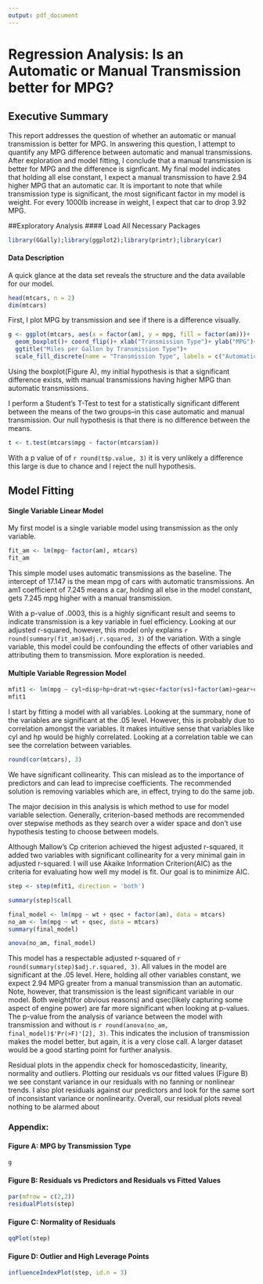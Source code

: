 ```yaml
---
output: pdf_document
---
```

Regression Analysis: Is an Automatic or Manual Transmission better for MPG?
===================================================================================
## Executive Summary
This report addresses the question of whether an automatic or manual transmission is
better for MPG.  In answering this question, I attempt to quantify any MPG difference
between automatic and manual transmissions.  After exploration and model fitting,
I conclude that a manual transmission is better for MPG and the difference is signficant.
My final model indicates that holding all else constant, I expect a manual transmission
to have 2.94 higher MPG that an automatic car.  It is important to note that while
transmission type is significant, the most significant factor in my model is weight.
For every 1000lb increase in weight, I expect that car to drop 3.92 MPG.

##Exploratory Analysis
#### Load All Necessary Packages
```r
library(GGally);library(ggplot2);library(printr);library(car)
```
#### Data Description
A quick glance at the data set reveals the structure and the data available for our model.
```r
head(mtcars, n = 2)
dim(mtcars)
```
First, I plot MPG by transmission and see if there is a difference visually.
```r
g <- ggplot(mtcars, aes(x = factor(am), y = mpg, fill = factor(am)))+
  geom_boxplot()+ coord_flip()+ xlab("Transmission Type")+ ylab("MPG")+
  ggtitle("Miles per Gallon by Transmission Type")+
  scale_fill_discrete(name = "Transmission Type", labels = c("Automatic", "Manual"))
```
Using the boxplot(Figure A), my initial hypothesis is that a significant difference exists,
with manual transmissions having higher MPG than automatic transmissions.

I perform a Student's T-Test to test for a statistically significant different between
the means of the two groups--in this case automatic and manual transmission. Our null
hypothesis is that there is no difference between the means.
```r
t <- t.test(mtcars$mpg ~ factor(mtcars$am))
```
With a p value of of `r round(t$p.value, 3)` it is very unlikely a difference this large is 
due to chance and I reject the null hypothesis.

## Model Fitting
#### Single Variable Linear Model
My first model is a single variable model using transmission as the only variable.

```r
fit_am <- lm(mpg~ factor(am), mtcars)
fit_am
```
This simple model uses automatic transmissions as the baseline. The intercept of 17.147
is the mean mpg of cars with automatic transmissions. An am1 coefficient of 7.245 means
a car, holding all else in the model constant, gets 7.245 mpg higher with a manual
transmission.

With a p-value of .0003, this is a highly significant result and seems to indicate 
transmission is a key variable in fuel efficiency.  Looking at our adjusted r-squared,
however, this model only explains `r round(summary(fit_am)$adj.r.squared, 3)` of the 
variation. With a single variable, this model could be confounding the effects of other
variables and attributing them to transmission.  More exploration is needed.

#### Multiple Variable Regression Model

```r
mfit1 <- lm(mpg ~ cyl+disp+hp+drat+wt+qsec+factor(vs)+factor(am)+gear+carb , mtcars)
mfit1
```
I start by fitting a model with all variables.  Looking at the summary, none of the 
variables are significant at the .05 level.  However, this is probably due to
correlation amongst the variables.  It makes intuitive sense that variables like cyl
and hp would be highly correlated.  Looking at a correlation table we can see the correlation 
between variables.
```r
round(cor(mtcars), 3)
```

We have significant collinearity.  This can mislead as to the importance of predictors
and can lead to imprecise coefficients.  The recommended solution is removing variables 
which are, in effect, trying to do the same job.

The major decision in this analysis is which method to use for model variable selection.
Generally, criterion-based methods are recommended over stepwise methods as they 
search over a wider space and don't use hypothesis testing to choose between models.

Although Mallow's Cp criterion achieved the higest adjusted r-squared, it added two 
variables with significant collinearity for a very minimal gain in adjusted r-squared.
I will use Akaike Information Criterion(AIC) as the criteria for evaluating how well 
my model is fit.  Our goal is to minimize AIC.
```r
step <- step(mfit1, direction = 'both')
```
```r
summary(step)$call
```
```r
final_model <- lm(mpg ~ wt + qsec + factor(am), data = mtcars)
no_am <- lm(mpg ~ wt + qsec, data = mtcars)
summary(final_model)
```
```r
anova(no_am, final_model)
```

This model has a respectable adjusted r-squared of `r round(summary(step)$adj.r.squared, 3)`.
All values in the model are significant at the .05 level.  Here, holding all other variables
constant, we expect 2.94 MPG greater from a manual transmission than an automatic.
Note, however, that transmission is the least significant variable in our model.
Both weight(for obvious reasons) and qsec(likely capturing some aspect of engine power)
are far more significant when looking at p-values. The p-value from the analysis of
variance between the model with transmission and without is `r round(anova(no_am, final_model)$'Pr(>F)'[2], 3)`.
This indicates the inclusion of transmission makes the model better, but again, it is a very
close call. A larger dataset would be a good starting point for further analysis.

Residual plots in the appendix check for homoscedasticity, linearity, normality and outliers.
Plotting our residuals vs our fitted values (Figure B) we see constant variance in our
residuals with no fanning or nonlinear trends.  I also plot residuals against our
predictors and look for the same sort of inconsistant variance or nonlinearity. Overall,
our residual plots reveal nothing to be alarmed about

### Appendix:
#### Figure A: MPG by Transmission Type
```r
g
```

#### Figure B: Residuals vs Predictors and Residuals vs Fitted Values
```r
par(mfrow = c(2,2))
residualPlots(step)
```

#### Figure C: Normality of Residuals
```r
qqPlot(step)
```

#### Figure D: Outlier and High Leverage Points
```r
influenceIndexPlot(step, id.n = 3)
```
